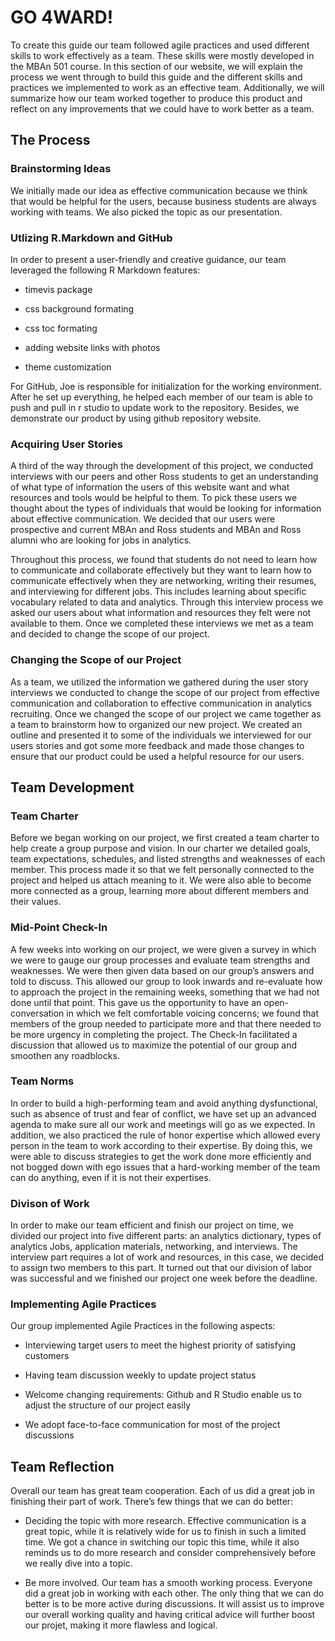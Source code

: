 # GO 4WARD!{#4}

To create this guide our team followed agile practices and used different skills to work effectively as a team. These skills were mostly developed in the MBAn 501 course. In this section of our website, we will explain the process we went through to build this guide and the different skills and practices we implemented to work as an effective team. Additionally, we will summarize how our team worked together to produce this product and reflect on any improvements that we could have to work better as a team. 

## The Process
### Brainstorming Ideas

We initially made our idea as effective communication because we think that would be helpful for the users, because business students are always working with teams. We also picked the topic as our presentation. 

### Utlizing R.Markdown and GitHub
In order to present a user-friendly and creative guidance, our team leveraged the following R Markdown features:

+ timevis package

+ css background formating

+ css toc formating

+ adding website links with photos

+ theme customization

For GitHub, Joe is responsible for initialization for the working environment. After he set up everything, he helped each member of our team is able to push and pull in r studio to update work to the repository. Besides, we demonstrate our product by using github repository website.

### Acquiring User Stories 
 A third of the way through the development of this project, we conducted interviews with our peers and other Ross students to get an understanding of what type of information the users of this website want and what resources and tools would be helpful to them. To pick these users we thought about the types of individuals that would be looking for information about effective communication. We decided that our users were prospective and current MBAn and Ross students and MBAn and Ross alumni who are looking for jobs in analytics. 
 
Throughout this process, we found that students do not need to learn how to communicate and collaborate effectively but they want to learn how to communicate effectively when they are networking, writing their resumes, and interviewing for different jobs. This includes learning about specific vocabulary related to data and analytics. Through this interview process we asked our users about what information and resources they felt were not available to them. Once we completed these interviews we met as a team and decided to change the scope of our project. 

### Changing the Scope of our Project 

As a team, we utilized the information we gathered during the user story interviews we conducted to change the scope of our project from effective communication and collaboration to effective communication in analytics recruiting. Once we changed the scope of our project we came together as a team to brainstorm how to organized our new project. We created an outline and presented it to some of the individuals we interviewed for our users stories and got some more feedback and made those changes to ensure that our product could be used a helpful resource for our users. 


## Team Development 
### Team Charter 

Before we began working on our project, we first created a team charter to help create a group purpose and vision. In our charter we detailed goals, team expectations, schedules, and listed strengths and weaknesses of each member. This process made it so that we felt personally connected to the project and helped us attach meaning to it. We were also able to become more connected as a group, learning more about different members and their values.

### Mid-Point Check-In

A few weeks into working on our project, we were given a survey in which we were to gauge our group processes and evaluate team strengths and weaknesses. We were then given data based on our group’s answers and told to discuss. This allowed our group to look inwards and re-evaluate how to approach the project in the remaining weeks, something that we had not done until that point. This gave us the opportunity to have an open-conversation in which we felt comfortable voicing concerns; we found that members of the group needed to participate more and that there needed to be more urgency in completing the project. The Check-In facilitated a discussion that allowed us to maximize the potential of our group and smoothen any roadblocks.

### Team Norms

In order to build a high-performing team and avoid anything dysfunctional, such as absence of trust and fear of conflict, we have set up an advanced agenda to make sure all our work and meetings will go as we expected. In addition, we also practiced the rule of honor expertise which allowed every person in the team to work according to their expertise. By doing this, we were able to discuss strategies to get the work done more efficiently and not bogged down with ego issues that a hard-working member of the team can do anything, even if it is not their expertises.

### Divison of Work 

In order to make our team efficient and finish our project on time, we divided our project into five different parts: an analytics dictionary, types of analytics Jobs, application materials, networking, and interviews. The interview part requires a lot of work and resources, in this case, we decided to assign two members to this part. It turned out that our division of labor was successful and we finished our project one week before the deadline.

### Implementing Agile Practices 

Our group implemented Agile Practices in the following aspects:

+ Interviewing target users to meet the highest priority of satisfying customers
  
+ Having team discussion weekly to update project status
  
+ Welcome changing requirements: Github and R Studio enable us to adjust the structure of our project easily
  
+ We adopt face-to-face communication for most of the project discussions

## Team Reflection 

Overall our team has great team cooperation. Each of us did a great job in finishing their part of work. There’s few things that we can do better:
  
+ Deciding the topic with more research. Effective communication is a great topic, while it is relatively wide for us to finish in such a limited time. We got a chance in switching our topic this time, while it also reminds us to do more research and consider comprehensively before we really dive into a topic.
  
+ Be more involved. Our team has a smooth working process. Everyone did a great job in working with each other. The only thing that we can do better is to be more active during discussions. It will assist us to improve our overall working quality and having critical advice will further boost our projet, making it more flawless and logical. 








